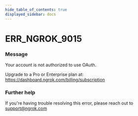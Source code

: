 ```yaml
---
hide_table_of_contents: true
displayed_sidebar: docs
---
```



# ERR_NGROK_9015

### Message

Your account is not authorized to use OAuth.

Upgrade to a Pro or Enterprise plan at: https://dashboard.ngrok.com/billing/subscription

<ErrorDetails error="err_ngrok_9015" />

### Further help

If you're having trouble resolving this error, please reach out to [support@ngrok.com](mailto:support@ngrok.com?subject=Help%20with%20ERR_NGROK_9015)
